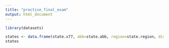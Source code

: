 ```yaml
---
title: "practise_final_exam"
output: html_document
---
```


```r
library(datasets)

states <- data.frame(state.x77, abb=state.abb, region=state.region, division=state.division)
states
```

